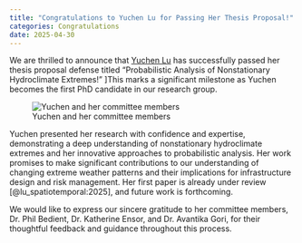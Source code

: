 ```yaml
---
title: "Congratulations to Yuchen Lu for Passing Her Thesis Proposal!"
categories: Congratulations
date: 2025-04-30
---
```


We are thrilled to announce that [Yuchen Lu](../../people/grad-students/yuchen-lu.qmd) has successfully passed her thesis proposal defense titled "Probabilistic Analysis of Nonstationary Hydroclimate Extremes!"
]This marks a significant milestone as Yuchen becomes the first PhD candidate in our research group.

![Yuchen and her committee members](/_assets/img/news/2025-04-30-yuchen-proposal.jpeg)

Yuchen presented her research with confidence and expertise, demonstrating a deep understanding of nonstationary hydroclimate extremes and her innovative approaches to probabilistic analysis.
Her work promises to make significant contributions to our understanding of changing extreme weather patterns and their implications for infrastructure design and risk management.
Her first paper is already under review [@lu_spatiotemporal:2025], and future work is forthcoming.

We would like to express our sincere gratitude to her committee members, Dr. Phil Bedient, Dr. Katherine Ensor, and Dr. Avantika Gori, for their thoughtful feedback and guidance throughout this process.

